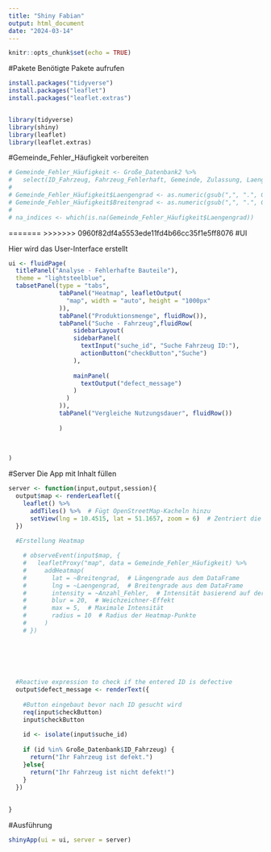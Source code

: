 ```yaml
---
title: "Shiny Fabian"
output: html_document
date: "2024-03-14"
---
```


```r
knitr::opts_chunk$set(echo = TRUE)
```

#Pakete
Benötigte Pakete aufrufen
```r

install.packages("tidyverse")
install.packages("leaflet")
install.packages("leaflet.extras")


library(tidyverse)
library(shiny)
library(leaflet)
library(leaflet.extras)
```

#Gemeinde_Fehler_Häufigkeit vorbereiten
```r
# Gemeinde_Fehler_Häufigkeit <- Große_Datenbank2 %>%
#   select(ID_Fahrzeug, Fahrzeug_Fehlerhaft, Gemeinde, Zulassung, Laengengrad, Breitengrad)
# 
# Gemeinde_Fehler_Häufigkeit$Laengengrad <- as.numeric(gsub(",", ".", Gemeinde_Fehler_Häufigkeit$Laengengrad), na.rm = TRUE)
# Gemeinde_Fehler_Häufigkeit$Breitengrad <- as.numeric(gsub(",", ".", Gemeinde_Fehler_Häufigkeit$Breitengrad), na.rm = TRUE)
#   
# na_indices <- which(is.na(Gemeinde_Fehler_Häufigkeit$Laengengrad))

```



=======
>>>>>>> 0960f82df4a5553ede11fd4b66cc35f1e5ff8076
#UI 

Hier wird das User-Interface erstellt 
```r

ui <- fluidPage(
  titlePanel("Analyse - Fehlerhafte Bauteile"),
  theme = "lightsteelblue",
  tabsetPanel(type = "tabs",
              tabPanel("Heatmap", leafletOutput(
                "map", width = "auto", height = "1000px"
              )),
              tabPanel("Produktionsmenge", fluidRow()),
              tabPanel("Suche - Fahrzeug",fluidRow(
                  sidebarLayout(
                  sidebarPanel(
                    textInput("suche_id", "Suche Fahrzeug ID:"),
                    actionButton("checkButton","Suche")
                  ),
                  
                  mainPanel(
                    textOutput("defect_message")
                  )
                )
              )),
              tabPanel("Vergleiche Nutzungsdauer", fluidRow())
              
              )
  
  
  
)

```



#Server
Die App mit Inhalt füllen 
```r

server <- function(input,output,session){
  output$map <- renderLeaflet({
    leaflet() %>%
      addTiles() %>%  # Fügt OpenStreetMap-Kacheln hinzu
      setView(lng = 10.4515, lat = 51.1657, zoom = 6)  # Zentriert die Karte auf Deutschland
  })
  
  #Erstellung Heatmap

    # observeEvent(input$map, {
    #   leafletProxy("map", data = Gemeinde_Fehler_Häufigkeit) %>%
    #     addHeatmap(
    #       lat = ~Breitengrad,  # Längengrade aus dem DataFrame
    #       lng = ~Laengengrad,  # Breitengrade aus dem DataFrame
    #       intensity = ~Anzahl_Fehler,  # Intensität basierend auf der Anzahl der Fehler
    #       blur = 20,  # Weichzeichner-Effekt
    #       max = 5,  # Maximale Intensität
    #       radius = 10  # Radius der Heatmap-Punkte
    #     )
    # })
  
  


  
  
  #Reactive expression to check if the entered ID is defective
  output$defect_message <- renderText({
    
    #Button eingebaut bevor nach ID gesucht wird
    req(input$checkButton)
    input$checkButton
    
    id <- isolate(input$suche_id)
    
    if (id %in% Große_Datenbank$ID_Fahrzeug) {
      return("Ihr Fahrzeug ist defekt.")
    }else{
      return("Ihr Fahrzeug ist nicht defekt!")
    } 
  })
  
  
}


```

#Ausführung
```r

shinyApp(ui = ui, server = server)


```
